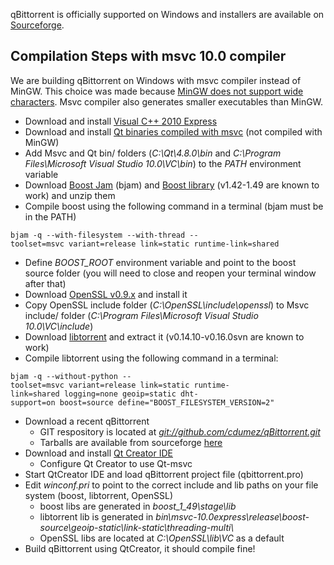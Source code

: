 qBittorrent is officially supported on Windows and installers are available on [http://sourceforge.net/projects/qbittorrent/files/qbittorrent-win32/ Sourceforge].

== Compilation Steps with msvc 10.0 compiler ==
We are building qBittorrent on Windows with msvc compiler instead of MinGW. This choice was made because [http://www.mingw.org/wiki/wide_characters MinGW does not support wide characters]. Msvc compiler also generates smaller executables than MinGW.

* Download and install [http://www.microsoft.com/visualstudio/en-us/products/2010-editions/visual-cpp-express Visual C++ 2010 Express]
* Download and install [http://qt.nokia.com/downloads/windows-cpp-vs2008 Qt binaries compiled with msvc] (not compiled with MinGW)
* Add Msvc and Qt bin/ folders (''C:\Qt\4.8.0\bin'' and ''C:\Program Files\Microsoft Visual Studio 10.0\VC\bin'') to the ''PATH'' environment variable
* Download [http://downloads.sourceforge.net/project/boost/boost-jam/3.1.18/boost-jam-3.1.18-1-ntx86.zip?use_mirror=freefr Boost Jam] (bjam) and [http://sourceforge.net/projects/boost/files/boost/1.49.0/boost_1_49_0.zip/download Boost library] (v1.42-1.49 are known to work) and unzip them
* Compile boost using the following command in a terminal (bjam must be in the PATH)
 bjam -q --with-filesystem --with-thread --toolset=msvc variant=release link=static runtime-link=shared
* Define ''BOOST_ROOT'' environment variable and point to the boost source folder (you will need to close and reopen your terminal window after that)
* Download [http://www.slproweb.com/download/Win32OpenSSL-0_9_8x.exe OpenSSL v0.9.x] and install it
* Copy OpenSSL include folder (''C:\OpenSSL\include\openssl'') to Msvc include/ folder (''C:\Program Files\Microsoft Visual Studio 10.0\VC\include'')
* Download [http://code.google.com/p/libtorrent/downloads/detail?name=libtorrent-rasterbar-0.15.10.tar.gz&can=2&q= libtorrent] and extract it (v0.14.10-v0.16.0svn are known to work)
* Compile libtorrent using the following command in a terminal:
 bjam -q --without-python --toolset=msvc variant=release link=static runtime-link=shared logging=none geoip=static dht-support=on boost=source define="BOOST_FILESYSTEM_VERSION=2"
* Download a recent qBittorrent
** GIT respository is located at ''git://github.com/cdumez/qBittorrent.git''
** Tarballs are available from sourceforge [http://sourceforge.net/projects/qbittorrent/files/qbittorrent/ here]
* Download and install [http://qt.nokia.com/downloads/qt-creator-binary-for-windows Qt Creator IDE]
** Configure Qt Creator to use Qt-msvc
* Start QtCreator IDE and load qBittorrent project file (qbittorrent.pro)
* Edit ''winconf.pri'' to point to the correct include and lib paths on your file system (boost, libtorrent, OpenSSL)
** boost libs are generated in ''boost_1_49\stage\lib''
** libtorrent lib is generated in ''bin\msvc-10.0express\release\boost-source\geoip-static\link-static\threading-multi\''
** OpenSSL libs are located at ''C:\OpenSSL\lib\VC'' as a default
* Build qBittorrent using QtCreator, it should compile fine!
